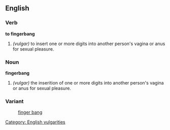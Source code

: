 ==English==
===Verb===
'''to fingerbang'''
#  ''(vulgar)'' to insert one or more digits into another person's vagina or anus for sexual pleasure.

===Noun===
'''fingerbang'''
# ''(vulgar)'' the inserition of one or more digits into another person's vagina or anus for sexual pleasure.
===Variant===
:[[finger bang]]
[[Category: English vulgarities]]